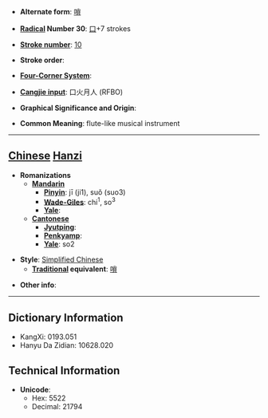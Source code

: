 * '''Alternate form''': [[嗩]]

* '''[[Wiktionary:Chinese radical index| Radical]] Number 30''': [[Wiktionary:Chinese radical index 口|口]]+7 strokes

* '''[[Wiktionary:Chinese total strokes index|Stroke number]]''': [[Wiktionary:Chinese total strokes index 10|10]]

* '''Stroke order''': 

* '''[[Wiktionary:Chinese four corner index|Four-Corner System]]''': 

* '''[[Wiktionary:Chinese Cangjie index|Cangjie input]]''': 口火月人 (RFBO)

* '''Graphical Significance and Origin''': 

* '''Common Meaning''': flute-like musical instrument

----

== [[Chinese]] [[Hanzi]] ==

* '''Romanizations'''
** '''[[Mandarin]]'''
*** '''[[Pinyin]]''': jī (ji1), suǒ (suo3)
*** '''[[Wade-Giles]]''': chi<sup>1</sup>, so<sup>3</sup>
*** '''[[Yale]]''': 
** '''[[Cantonese]]'''
*** '''[[Jyutping]]''':
*** '''[[Penkyamp]]''': 
*** '''[[Yale]]''': so2

* '''Style''': [[Simplified Chinese]] 
** '''[[Traditional Chinese|Traditional]] equivalent''': [[嗩]]

* '''Other info''': 

----

== Dictionary Information ==

* KangXi: 0193.051
* Hanyu Da Zidian: 10628.020

== Technical Information ==

* '''Unicode''':
** Hex: 5522
** Decimal: 21794